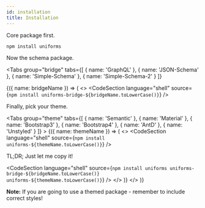 ```yaml
---
id: installation
title: Installation
---
```



Core package first.

```shell
npm install uniforms
```

Now the schema package.

<Tabs
  group="bridge"
  tabs={[
    { name: 'GraphQL' },
    { name: 'JSON-Schema' },
    { name: 'Simple-Schema' },
    { name: 'Simple-Schema-2' }
  ]}
>
  {({ name: bridgeName }) => (
    <>
      <CodeSection
        language="shell"
        source={`npm install uniforms-bridge-${bridgeName.toLowerCase()}`}
      />
      <p>Finally, pick your theme.</p>
      <Tabs
        group="theme"
        tabs={[
          { name: 'Semantic' },
          { name: 'Material' },
          { name: 'Bootstrap3' },
          { name: 'Bootstrap4' },
          { name: 'AntD' },
          { name: 'Unstyled' }
        ]}
      >
        {({ name: themeName }) => (
          <>
            <CodeSection
              language="shell"
              source={`npm install uniforms-${themeName.toLowerCase()}`}
            />
            <p>TL;DR; Just let me copy it!</p>
            <CodeSection
              language="shell"
              source={`npm install uniforms uniforms-bridge-${bridgeName.toLowerCase()} uniforms-${themeName.toLowerCase()}`}
            />
          </>
        )}
      </Tabs>
    </>
  )}
</Tabs>

**Note:** If you are going to use a themed package - remember to include correct styles!
